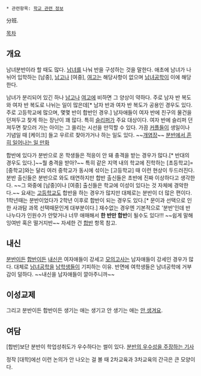  * 관련항목: [[학교 관련 정보]]

分班.

[[목차]]
== 개요 ==
남녀분반이라 할 때도 많다. [[남녀]]를 나눠 반을 구성하는 것을 말한다. 애초에 남녀가 나뉘어 입학하는 [남중], [[남고]]나 [여중], [[여고]]는 해당사항이 없으며 [[남녀공학]]이 이에 해당한다.

남녀가 분리되어 있긴 하나 [[남고]]나 [[여고]]에 비하면 그 양상이 약하다. 주로 남자 반 복도와 여자 반 복도로 나뉘는 일이 많은데[* 남자 반과 여자 반 복도가 공용인 경우도 있다. 주로 고등학교에 많으며, 몇몇 반이 합반인 경우.] 남자애들이 여자 반에 친구의 물건을 던져두고 찾게 하는 장난이 꽤 많다. 특히 [[슬리퍼]]가 주요 대상이다. 여자 반에 슬리퍼 던져두면 찾으러 가는 아이는 그 쏠리는 시선을 만끽할 수 있다. 가끔 [[커플]]들이 생일이나 기념일 때 [케이크] 들고 우르르 찾아가거나 하는 일도 있다. ~~[[개]][[염장]]~~ [http://bbs2.ruliweb.daum.net/gaia/do/ruliweb/family/216/read?articleId=17630043&objCate1=&bbsId=G005&searchKey=subjectNcontent&itemGroupId=&itemId=63&sortKey=depth&searchValue=%EA%B3%A0%EB%B0%B1&platformId=&pageIndex=1 분반에서 흔히 일어나는 일 만화]

합반에 있다가 분반으로 온 학생들은 적응이 안 돼 충격을 받는 경우가 많다.[* 반대의 경우도 있다.]~~뭘 충격을 받아?~~ 특히 같은 지역 내의 학교에 진학하는 [초등학교]=[중학교]와는 달리 여러 중학교가 동시에 섞이는 [고등학교] 때 이런 현상이 두드러진다. 분반 출신들은 분반으로 와도 태연하지만 합반 출신들은 초반에 진짜 이상하다고 생각한다. ~~그 와중에 [남중]이나 [여중] 출신들은 학교에 이성이 있다는 것 자체에 경악한다.~~ 요새는 [[고등학교]]도 합반을 하는 경우가 많지만 대체로는 분반이 더 많은 편이다. 1학년때는 분반이었다가 2학년 이후로 합반이 되는 경우도 있다.[* 문이과 선택으로 인한 사과탐 과목 선택때문인게 대부분이다.] 재수없는 경우엔 기본적으로 '분반'인데 반 나누다가 인원수가 안맞거나 너무 애매해서 '''한 반만 합반'''이 될수도 있다!!! ~~쉽게 말해 잉여반 혹은 떨거지반~~ 자세한 건 [[합반]] 항목 참고.

== 내신 ==
[[분반]]이든 [[합반]]이든 [[내신]]은 여자애들이 강세고 [[모의고사]]는 남자애들이 강세인 경우가 많다. 대체로 [[남녀공학]]을 [[남학생]]들이 기피하는 이유. 반면에 여학생들은 남녀공학에 거부감이 덜하다. ~~내신을 남자애들이 깔아주니까~~

== 이성교제 ==
그리고 분반이든 합반이든 생기는 애는 생기고 안 생기는 애는 [[안 생겨요]].
== 여담 ==
[합반]보단 분반이 학업성취도가 우수하다는 썰이 있다.
[http://www.hankyung.com/news/app/newsview.php?type=2&aid=2008061949501&nid=910&sid=011503 분반의 우수성을 주장하는 기사]

정작 [대학]에선 이런 논의가 안 나오는 걸 볼 때 2차교육과 3차교육의 간극은 큰 모양이다.
